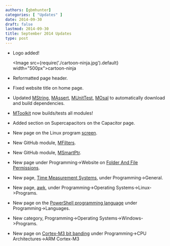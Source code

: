 ```yaml
---
authors: [gbmhunter]
categories: [ "Updates" ]
date: 2014-09-30
draft: false
lastmod: 2014-09-30
title: September 2014 Updates
type: post
---
```


* Logo added!  

    <Image src={require('./cartoon-ninja.jpg').default} width="500px">cartoon-ninja</Image>

* Reformatted page header.

* Fixed website title on home page.

* Updated [MString](https://github.com/gbmhunter/MString), [MAssert](https://github.com/gbmhunter/MAssert), [MUnitTest](https://github.com/gbmhunter/MUnitTest), [MOsal](https://github.com/gbmhunter/MOsal) to automatically download and build dependencies.

* [MToolkit](https://github.com/gbmhunter/MToolkit) now builds/tests all modules!

* Added section on Supercapacitors on the Capacitor page.

* New page on the Linux program [screen](/programming/operating-systems/linux/programs/screen).

* New GitHub module, [MFilters](https://github.com/gbmhunter/MFilters).

* New GitHub module, [MSmartPtr](https://github.com/gbmhunter/MSmartPtr).

* New page under Programming->Website on [Folder And File Permissions](/programming/website-design/folder-and-file-permissions).

* New page, [Time Measurement Systems](/programming/general/time-measurement-systems), under Programming->General.

* New page, [awk](/programming/operating-systems/linux/programs/awk), under Programming->Operating Systems->Linux->Programs.

* New page on the [PowerShell programming language](/programming/languages/powershell) under Programming->Languages.

* New category, Programming->Operating Systems->Windows->Programs.

* New page on [Cortex-M3 bit banding](/programming/cpu-architectures/arm-cortex-m3/bit-banding) under Programming->CPU Architectures->ARM Cortex-M3